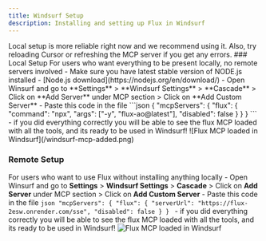 ```yaml
---
title: Windsurf Setup
description: Installing and setting up Flux in Windsurf
---
```

<Callout title="Please note">
  Local setup is more reliable right now and we recommend using it. Also, try reloading Cursor or refreshing the MCP server if you get any errors.
</Callout>
### Local Setup
For users who want everything to be present locally, no remote servers involved
    - Make sure you have latest stable version of NODE.js installed - [Node.js download](https://nodejs.org/en/download/)
    - Open Winsurf and go to **Settings** > **Windsurf Settings** > **Cascade** > Click on **Add Server** under MCP section > Click on **Add Custom Server**
    - Paste this code in the file 
        ```json
        {
            "mcpServers": {
                "flux": {
                    "command": "npx",
                    "args": ["-y", "flux-ao@latest"],
                    "disabled": false
                }
            }
        }
        ```
    - if you did everything correctly you will be able to see the flux MCP loaded with all the tools, and its ready to be used in Windsurf!
        ![Flux MCP loaded in Windsurf](/windsurf-mcp-added.png)

### Remote Setup
For users who want to use Flux without installing anything locally
    - Open Winsurf and go to **Settings** > **Windsurf Settings** > **Cascade** > Click on **Add Server** under MCP section > Click on **Add Custom Server**
    - Paste this code in the file 
        ```json
        "mcpServers": {
            "flux": {
                "serverUrl": "https://flux-2esw.onrender.com/sse",
                "disabled": false
            }
        }
        ```
    - if you did everything correctly you will be able to see the flux MCP loaded with all the tools, and its ready to be used in Windsurf!
        ![Flux MCP loaded in Windsurf](/windsurf-mcp-added.png)